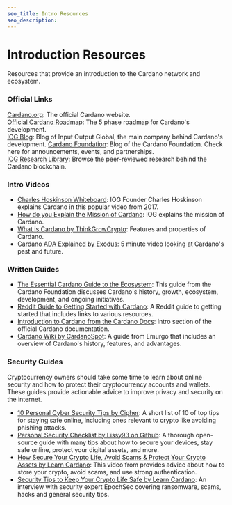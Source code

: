 ```yaml
---
seo_title: Intro Resources
seo_description: 
---
```


# Introduction Resources

Resources that provide an introduction to the Cardano network and ecosystem.

### Official Links
[Cardano.org](https://cardano.org/): The official Cardano website.  
[Official Cardano Roadmap](https://roadmap.cardano.org/en/): The 5 phase roadmap for Cardano's development.  
[IOG Blog](https://iohk.io/blog/): Blog of Input Output Global, the main company behind Cardano's development. 
[Cardano Foundation](https://cardanofoundation.org/blog): Blog of the Cardano Foundation. Check here for announcements, events, and partnerships.  
[IOG Research Library](https://iohk.io/en/research/library/): Browse the peer-reviewed research behind the Cardano blockchain.  

### Intro Videos
- [Charles Hoskinson Whiteboard](https://www.youtube.com/watch?v=Ja9D0kpksxw): IOG Founder Charles Hoskinson explains Cardano in this popular video from 2017.  
- [How do you Explain the Mission of Cardano](https://www.youtube.com/watch?v=l_Nv0-PVrnM): IOG explains the mission of Cardano.  
- [What is Cardano by ThinkGrowCrypto](https://www.youtube.com/watch?v=BJ6l4oseK_k): Features and properties of Cardano.  
- [Cardano ADA Explained by Exodus](https://www.youtube.com/watch?v=5vQ5wePI-Fw): 5 minute video looking at Cardano's past and future.  

### Written Guides
- [The Essential Cardano Guide to the Ecosystem](https://services.iohk.io/hubfs/EssentialCardano/PDF/Essential%20Cardano%20Guide%20to%20the%20Ecosystem.pdf?hsLang=en): This guide from the Cardano Foundation discusses Cardano's history, growth, ecosystem, development, and ongoing initiatives.  
- [Reddit Guide to Getting Started with Cardano](https://www.reddit.com/r/cardano/comments/lnj5ne/getting_started_guide_a_newbies_guide_to_cardano/): A Reddit guide to getting started that includes links to various resources.  
- [Introduction to Cardano from the Cardano Docs](https://docs.cardano.org/new-to-cardano/introduction/): Intro section of the official Cardano documentation.  
- [Cardano Wiki by CardanoSpot](https://cardanospot.io/wiki): A guide from Emurgo that includes an overview of Cardano's history, features, and advantages.  

### Security Guides
Cryptocurrency owners should take some time to learn about online security and how to protect their cryptocurrency accounts and wallets. These guides provide actionable advice to improve privacy and security on the internet.

- [10 Personal Cyber Security Tips by Cipher](https://cipher.com/blog/10-personal-cyber-security-tips-cyberaware/): A short list of 10 of top tips for staying safe online, including ones relevant to crypto like avoiding phishing attacks.  
- [Personal Security Checklist by Lissy93 on Github](https://github.com/Lissy93/personal-security-checklist): A thorough open-source guide with many tips about how to secure your devices, stay safe online, protect your digital assets, and more.  
- [How Secure Your Crypto Life, Avoid Scams & Protect Your Crypto Assets by Learn Cardano](https://www.youtube.com/watch?v=W2YeB5clm0k): This video from provides advice about how to store your crypto, avoid scams, and use strong authentication.  
- [Security Tips to Keep Your Crypto Life Safe by Learn Cardano](https://www.youtube.com/watch?v=bRFEx_TNc24): An interview with security expert EpochSec covering ransomware, scams, hacks and general security tips.  




